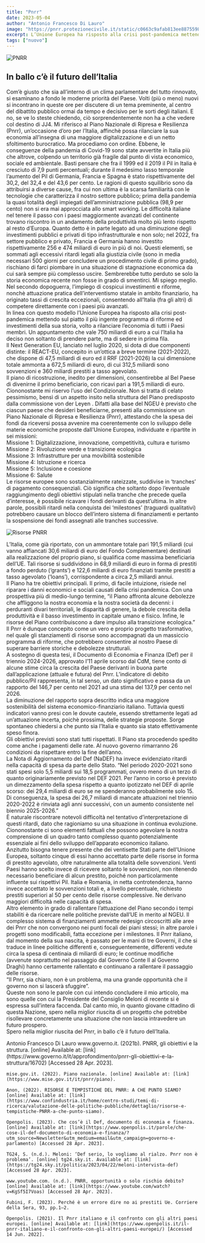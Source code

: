 ```yaml
---
title: "Pnrr"
date: 2023-05-04
author: "Antonio Francesco Di Lauro"
image: "https://pnrr.protezionecivile.it/static/c0663c9afab813ee8875598f717fba90/img-pnrr_0.jpg"
excerpt: L’Unione Europea ha risposto alla crisi post-pandemica mettendo sul piatto il più ingente programma di riforme ed investimenti della sua storia, volto a rilanciare l’economia di tutti i Paesi membri. Un appuntamento che vale 750 miliardi di euro, al quale l’Italia ha deciso non soltanto di prendere parte, ma di sedere in prima fila.
tags: ["nuovo"]
---
```

![PNRR](https://pnrr.protezionecivile.it/static/c0663c9afab813ee8875598f717fba90/img-pnrr_0.jpg)
## In ballo c’è il futuro dell’Italia

Com’è giusto che sia all’interno di un clima parlamentare del tutto rinnovato, si esaminano a fondo le moderne priorità del Paese. Volti (più o meno) nuovi si incontrano in queste ore per discutere di un tema preminente, al centro del dibattito pubblico ormai da tempo e decisivo per le sorti degli italiani. E no, se ve lo steste chiedendo, ciò sorprendentemente non ha a che vedere col destino di JJ4. Mi riferisco al Piano Nazionale di Ripresa e Resilienza (Pnrr), un’occasione d’oro per l’Italia, affinchè possa rilanciare la sua economia all’insegna di una maggiore digitalizzazione e di un netto sfoltimento burocratico. Ma procediamo con ordine. Ebbene, le conseguenze della pandemia di Covid-19 sono state avvertite in Italia più che altrove, colpendo un territorio già fragile dal punto di vista economico, sociale ed ambientale. Basti pensare che fra il 1999 ed il 2019 il Pil in Italia è cresciuto di 7,9 punti percentuali; durante il medesimo lasso temporale l’aumento del Pil di Germania, Francia e Spagna è stato rispettivamente del 30,2, del 32,4 e del 43,6 per cento. Le ragioni di questo squilibrio sono da attribuirsi a diverse cause, fra cui non ultima è la scarsa familiarità con le tecnologie che caratterizza il nostro settore pubblico; prima della pandemia la quasi totalità degli impiegati dell’amministrazione pubblica (98,9 per cento) non si era mai approcciata allo smart working. Le difficoltà italiane nel tenere il passo con i paesi maggiormente avanzati del continente trovano riscontro in un andamento della produttività molto più lento rispetto al resto d’Europa. Quanto detto è in parte legato ad una diminuzione degli investimenti pubblici e privati di tipo infrastrutturale e non solo; nel 2022, fra settore pubblico e privato, Francia e Germania hanno investito rispettivamente 256 e 474 miliardi di euro in più di noi. Questi elementi, se sommati agli eccessivi ritardi legati alla giustizia civile (sono in media necessari 500 giorni per concludere un procedimento civile di primo grado), rischiano di farci piombare in una situazione di stagnazione economica da cui sarà sempre più complesso uscire. Sembrerebbe tutto perduto se solo la storia economica recente non fosse in grado di smentirci. Mi spiego meglio. Nel secondo dopoguerra, l’impiego di cospicui investimenti e riforme, nonchè attuazione pratica dell’interventismo statale in ambito finanziario, ha originato tassi di crescita eccezionali, consentendo all’Italia (fra gli altri) di competere direttamente con i paesi più avanzati.<br/>
In linea con questo modello l’Unione Europea ha risposto alla crisi post-pandemica mettendo sul piatto il più ingente programma di riforme ed investimenti della sua storia, volto a rilanciare l’economia di tutti i Paesi membri. Un appuntamento che vale 750 miliardi di euro a cui l’Italia ha deciso non soltanto di prendere parte, ma di sedere in prima fila.<br/>
Il Next Generation EU, lanciato nel luglio 2020, si dota di due componenti distinte: il REACT-EU, concepito in un’ottica a breve termine (2021-2022), che dispone di 47,5 miliardi di euro ed il RRF (2021-2026) la cui dimensione totale ammonta a 672,5 miliardi di euro, di cui 312,5 miliardi sono sovvenzioni e 360 miliardi prestiti a tasso agevolato. <br/>
Il piano di ricostruzione, inedito per dimensioni, consentirebbe al Bel Paese di divenirne il primo beneficiario, con ricavi pari a 191,5 miliardi di euro. Ciononostante mi riservo l’uso del Condizionale. Non si tratta di celato pessimismo, bensì di un aspetto insito nella struttura del Piano predisposto dalla commissione von der Leyen . Difatti alla base del NGEU è previsto che ciascun paese che desideri beneficiarne, presenti alla commissione un Piano Nazionale di Ripresa e Resilienza (Pnrr), attestando che la spesa dei fondi da riceversi possa avvenire ma coerentemente con lo sviluppo delle materie economiche proposte dall’Unione Europea, individuate e ripartite in sei missioni:<br/>
Missione 1: Digitalizzazione, innovazione, competitività, cultura e turismo<br/>
Missione 2: Rivoluzione verde e transizione ecologica<br/>
Missione 3: Infrastrutture per una movibilità sostenibile<br/>
Missione 4: Istruzione e ricerca<br/>
Missione 5: Inclusione e coesione<br/>
Missione 6: Salute<br/>
Le risorse europee sono sostanzialmente rateizzate, suddivise in ‘tranches’ di pagamento consequenziali. Ciò significa che soltanto dopo l’eventuale raggiungimento degli obiettivi stipulati nella tranche che precede quella d’interesse, è possibile ricavare i fondi derivanti da quest’ultima. In altre parole, possibili ritardi nella conquista dei ‘milestones’ (traguardi qualitativi) potrebbero causare un blocco dell’intero sistema di finanziamenti e pertanto la sospensione dei fondi assegnati alle tranches successive. 

![Risorse PNRR](https://openbdap.rgs.mef.gov.it/Content/img/Le%20risorse%20del%20PNRR.png)

L’Italia, come già riportato, con un ammontare totale pari 191,5 miliardi (cui vanno affiancati 30,6 miliardi di euro del Fondo Complementare) destinati alla realizzazione del proprio piano, si qualifica come massima beneficiaria dell’UE. Tali risorse si suddividono in 68,9 miliardi di euro in forma di prestiti a fondo perduto (‘grants’) e 122,6 miliardi di euro finanziati tramite prestiti a tasso agevolato (‘loans’), corrispondente a circa 2,5 miliardi annui. <br/>
Il Piano ha tre obiettivi principali. Il primo, di facile intuizione, risiede nel riparare i danni economici e sociali causati della crisi pandemica. Con una prospettiva più di medio-lungo termine, “il Piano affronta alcune debolezze che affliggono la nostra economia e la nostra società da decenni: i perduranti divari territoriali, le disparità di genere, la debole crescita della produttività e il basso investimento in capitale umano e fisico. Infine, le risorse del Piano contribuiscono a dare impulso alla transizione ecologica.”<br/>
Il Pnrr è dunque concepito come un vero e proprio progetto trasformativo, nel quale gli stanziamenti di risorse sono accompagnati da un massiccio programma di riforme, che potrebbero consentire al nostro Paese di superare barriere storiche e debolezze strutturali. <br/>
A sostegno di questa tesi, il Documento di Economia e Finanza (Def) per il triennio 2024-2026, approvato l’11 aprile scorso dal CdM, tiene conto di alcune stime circa la crescita del Paese derivanti in buona parte dall’applicazione (attuale e futura) del Pnrr. L’indicatore di debito pubblico/Pil rappresenta, in tal senso, un dato significativo e passa da un rapporto del 146,7 per cento nel 2021 ad una stima del 137,9 per cento nel 2026. <br/>
La diminuzione del rapporto sopra descritto indica una maggiore sostenibilità del sistema economico-finanziario italiano. Tuttavia questi indicatori vanno presi con le dovute cautele, essendo strettamente legati ad un’attuazione incerta, poichè prossima, delle strategie proposte. Sorge spontaneo chiedersi a che punto sia l’Italia e quanto sia stato effettivamente speso finora. <br/>
Gli obiettivi previsti sono stati tutti rispettati. Il Piano sta procedendo spedito come anche i pagamenti delle rate. Al nuovo governo rimarranno 26 condizioni da rispettare entro la fine dell’anno.<br/>
La Nota di Aggiornamento del Def (NaDEF) ha invece evidenziato ritardi nella capacità di spesa da parte dello Stato. “Nel periodo 2020-2021 sono stati spesi solo 5,5 miliardi sui 18,5 programmati, ovvero meno di un terzo di quanto originariamente previsto nel DEF 2021. Per l’anno in corso è previsto un dimezzamento della spesa rispetto a quanto ipotizzato nel DEF di aprile scorso: dei 29,4 miliardi di euro se ne spenderanno probabilmente solo 15. Di conseguenza, la spesa dei 26,7 miliardi di mancate attuazioni nel triennio 2020-2022 è rinviata agli anni successivi, con un aumento consistente nel biennio 2025-2026.”<br/>
È naturale riscontrare notevoli difficoltà nel tentativo d’interpretazione di questi ritardi, dato che ragioniamo su una situazione in continua evoluzione. Ciononostante ci sono elementi fattuali che possono agevolare la nostra comprensione di un quadro tanto complesso quanto potenzialmente essenziale ai fini dello sviluppo dell’apparato economico italiano. <br/>
Anzitutto bisogna tenere presente che dei ventisette Stati parte dell’Unione Europea, soltanto cinque di essi hanno accettato parte delle risorse in forma di prestito agevolato, oltre naturalmente alla totalità delle sovvenzioni. Venti Paesi hanno scelto invece di ricevere soltanto le sovvenzioni, non ritenendo necessario beneficiare di alcun prestito, poiché non particolarmente influente sui rispettivi Pil. Italia e Romania, in netta controtendenza, hanno invece accettato le sovvenzioni totali e, a livello percentuale, richiesto prestiti superiori al 50 per cento delle risorse complessive. Ne derivano maggiori difficoltà nelle capacità di spesa. <br/>
Altro elemento in grado di rallentare l’attuazione del Piano secondo i tempi stabiliti è da ricercare nelle politiche previste dall’UE in merito al NGEU. Il complesso sistema di finanziamenti ammette redesign circoscritti alle aree dei Pnrr che non convergono nei punti focali dei piani stessi; in altre parole i progetti sono modificabili, fatta eccezione per i milestones. Il Pnrr italiano, dal momento della sua nascita, è passato per le mani di tre Governi, il che si traduce in linee politiche differenti e, conseguentemente, differenti vedute circa la spesa di centinaia di miliardi di euro; le continue modifiche (avvenute soprattutto nel passaggio dal Governo Conte II al Governo Draghi) hanno certamente rallentato e continuano a rallentare il passaggio delle risorse. <br/>
“Il Pnrr, sia chiaro, non è un problema, ma una grande opportunità che il governo non si lascerà sfuggire”. <br/>
Queste non sono le parole con cui intendo concludere il mio articolo, ma sono quelle con cui la Presidente del Consiglio Meloni di recente si è espressa sull’intera faccenda. Dal canto mio, in quanto giovane cittadino di questa Nazione, spero nella miglior riuscita di un progetto che potrebbe risollevare concretamente una situazione che non lascia intravedere un futuro prospero.<br/>
Spero nella miglior riuscita del Pnrr, in ballo c’è il futuro dell’Italia. <br/>


<Signature>
    Antonio Francesco Di Lauro
</Signature>

<Bibliography>
    www.governo.it. (2021b). PNRR, gli obiettivi e la struttura. [online] Available at: [link](https://www.governo.it/it/approfondimento/pnrr-gli-obiettivi-e-la-struttura/16702) [Accessed 28 Apr. 2023].

    ‌mise.gov.it. (2022). Piano nazionale. [online] Available at: [link](https://www.mise.gov.it/it/pnrr/piano).

    Anon, (2022). RISORSE E TEMPISTICHE DEL PNRR: A CHE PUNTO SIAMO? [online] Available at: [link](https://www.confindustria.it/home/centro-studi/temi-di-ricerca/valutazione-delle-politiche-pubbliche/dettaglio/risorse-e-tempistiche-PNRR-a-che-punto-siamo).

    Openpolis. (2023). Che cos’è il Def, documento di economia e finanza. [online] Available at: [link](https://www.openpolis.it/parole/che-cose-il-def-documento-di-economia-e-finanza/?utm_source=Newsletter&utm_medium=email&utm_campaign=governo-e-parlamento) [Accessed 28 Apr. 2023].

    ‌TG24, S. (n.d.). Meloni: ‘Def serio, lo vogliamo al rialzo. Pnrr non è problema’. [online] tg24.sky.it. Available at: [link](https://tg24.sky.it/politica/2023/04/22/meloni-intervista-def) [Accessed 28 Apr. 2023].

    ‌www.youtube.com. (n.d.). PNRR, opportunità o solo rischio debito? [online] Available at: [link](https://www.youtube.com/watch?v=KgSf5I7Voas) [Accessed 28 Apr. 2023].

    ‌Fubini, F. (2023). Perché è un errore dire no ai prestiti Ue. Corriere della Sera, 93, pp.1–2.

    Openpolis. (2021). Il Pnrr italiano e il confronto con gli altri paesi europei. [online] Available at: [link](https://www.openpolis.it/il-pnrr-italiano-e-il-confronto-con-gli-altri-paesi-europei/) [Accessed 14 Jun. 2022].

</Bibliography>